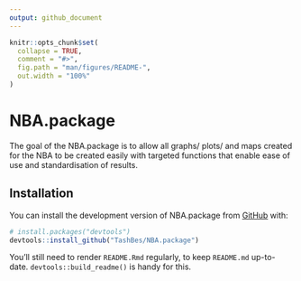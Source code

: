 ```yaml
---
output: github_document
---
```


<!-- README.md is generated from README.Rmd. Please edit that file -->

```r
knitr::opts_chunk$set(
  collapse = TRUE,
  comment = "#>",
  fig.path = "man/figures/README-",
  out.width = "100%"
)
```

# NBA.package

<!-- badges: start -->
<!-- badges: end -->

The goal of the NBA.package is to allow all graphs/ plots/ and maps created for the NBA to be created easily with targeted functions that enable ease of use and standardisation of results.

## Installation

You can install the development version of NBA.package from [GitHub](https://github.com/) with:

``` r
# install.packages("devtools")
devtools::install_github("TashBes/NBA.package")
```



You'll still need to render `README.Rmd` regularly, to keep `README.md` up-to-date. `devtools::build_readme()` is handy for this.



